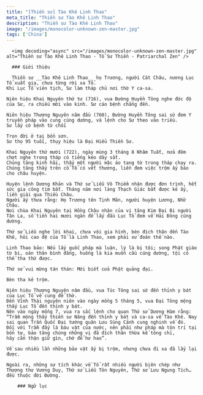 ```yaml
---
title: "[Thiền sư] Tào Khê Linh Thao"
meta_title: "Thiền sư Tào Khê Linh Thao"
description: "Thiền sư Tào Khê Linh Thao"
image: "/images/monocolor-unknown-zen-master.jpg"
tags: ['China']
---
```


<div className="grid xl:grid-cols-8 lg:grid-cols-8 md:grid-cols-2 sm:grid-cols-2 xs:grid-cols-1 gap-8 bg-body dark:bg-darkmode-body">

  <div className="lg:col-span-3 md:col-span-1">

      <img decoding="async" src="/images/monocolor-unknown-zen-master.jpg" alt="Thiền sư Tào Khê Linh Thao - Tổ Sư Thiền - Patriarchal Zen" />

      ### Giới thiệu

      Thiền sư __Tào Khê Linh Thao__ họ Trương, người Cát Châu, nương Lục Tổ xuất gia, chưa từng rời xa Tổ.
    Khi Lục Tổ viên tịch, Sư làm tháp chủ nơi thờ Y ca-sa.

    Niên hiệu Khai Nguyên thứ tư (716), vua Đường Huyền Tông nghe đức độ của Sư, ra chiếu mời vào kinh. Sư cáo bệnh chẳng đến.

    Niên hiệu Thượng Nguyên năm đầu (760), Đường Huyền Tông sai sứ đem Y truyền pháp vào cung cúng dường, và lệnh cho Sư theo vào triều.
    Sư lấy cớ bệnh từ chối

    Trọn đời ở tại bổn sơn.
    Sư thọ 95 tuổi, thụy hiệu là Đại Hiểu Thiền Sư.

    Khai Nguyên thứ mười (722), ngày mùng 3 tháng 8 Nhâm Tuất, nửa đêm chợt nghe trong tháp có tiếng kéo dây sắt.
    Chúng tăng kinh hãi, thấy một người mặc áo tang từ trong tháp chạy ra. Chúng tăng thấy trên cổ Tổ có vết thương, liền đem việc trộm ấy báo cho châu huyện.

    Huyện lệnh Dương Khản và Thứ sử Liễu Vô Thiểm nhận được đơn trình, hết sức gia công tìm bắt. Tháng năm nơi làng Thạch Giác bắt được kẻ ấy, liền giải qua Thiều Châu.
    Người ấy thưa rằng: Họ Trương tên Tịnh Mãn, người huyện Lương, Nhữ Châu.
    Nơi chùa Khai Nguyên tại Hồng Châu nhận của vị tăng Kim Đại Bi người Tân La, số tiền hai mươi ngàn để lấy đầu Lục Tổ đem về Hải Đông cúng dường.

    Thứ sử Liễu nghe lời khai, chưa vội gia hình, bèn đích thân đến Tào Khê, hỏi cao đệ của Tổ là Linh Thao, xem phải xử đoán thế nào.

    Linh Thao bảo: Nếu lấy quốc pháp mà luận, lý là bị tội; song Phật giáo từ bi, oán thân bình đẳng, huống là kia muốn cầu cúng dường, tội có thể tha thứ được.

    Thứ sử vui mừng tán thán: Mới biết cửa Phật quảng đại.

    Bèn tha kẻ trộm.

    Niên hiệu Thượng Nguyên năm đầu, vua Túc Tông sai sứ đến thỉnh y bát của Lục Tổ về cung để thờ.
    Đến Vĩnh Thái nguyên niên vào ngày mồng 5 tháng 5, vua Đại Tông mộng thấy Lục Tổ đến thỉnh y bát.
    Nên vào ngày mồng 7, vua ra sắc lệnh cho quan Thứ sử Dương Hàm rằng:
    “Trẫm mộng thấy thiền sư Năng đến thỉnh y bát và ca-sa về Tào Khê. Nay sai quan Trấn Quốc Đại tướng quân Lưu Sùng Cảnh cung nghinh về đó.
    Đối với Trẫm đấy là báu vật của nước, nên phải như pháp mà tôn trí tại bổn tự, bảo tăng chúng những vị đã đích thân thừa kế tông chỉ,
    hãy cẩn thận giữ gìn, chớ để hư hao”.

    Về sau nhiều lần những bảo vật ấy bị trộm, nhưng chưa đi xa đã lấy lại được.

    Ngoài ra, những sự tích khác về Tổ rất nhiều người biên chép như Thượng thư Vương Duy, Thứ sử Liễu Tôn Nguyên, Thứ sử Lưu Ngung Tích… đều thuộc đời Đường.

  </div>

  <div className="lg:col-span-5 md:col-span-1">

        ### Ngữ lục








  </div>
</div>
